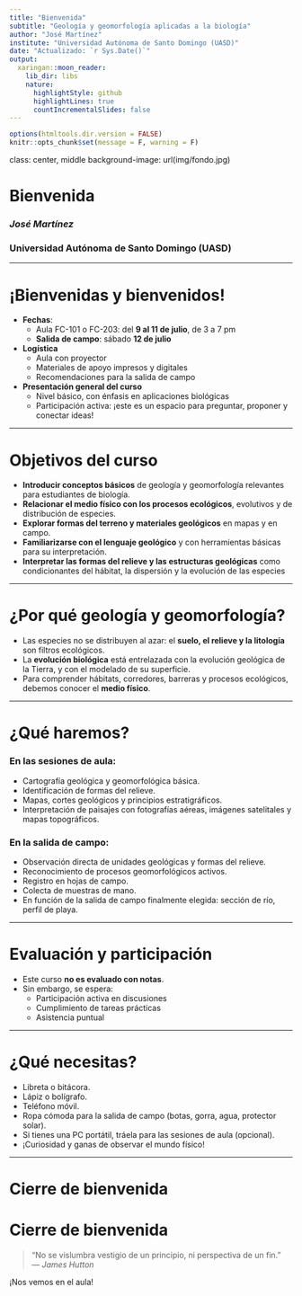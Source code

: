 ```yaml
---
title: "Bienvenida"
subtitle: "Geología y geomorfología aplicadas a la biología"
author: "José Martínez"
institute: "Universidad Autónoma de Santo Domingo (UASD)"
date: "Actualizado: `r Sys.Date()`"
output:
  xaringan::moon_reader:
    lib_dir: libs
    nature:
      highlightStyle: github
      highlightLines: true
      countIncrementalSlides: false
---
```


```r
options(htmltools.dir.version = FALSE)
knitr::opts_chunk$set(message = F, warning = F)
```

class: center, middle
background-image: url(img/fondo.jpg)

# Bienvenida
### *José Martínez*
### Universidad Autónoma de Santo Domingo (UASD)

---

# ¡Bienvenidas y bienvenidos!

- **Fechas**:  
  - Aula FC-101 o FC-203: del **9 al 11 de julio**, de 3 a 7 pm
  - **Salida de campo**: sábado **12 de julio**

- **Logística**  
  - Aula con proyector  
  - Materiales de apoyo impresos y digitales  
  - Recomendaciones para la salida de campo

- **Presentación general del curso**
  - Nivel básico, con énfasis en aplicaciones biológicas
  - Participación activa: ¡este es un espacio para preguntar, proponer y conectar ideas!

---

# Objetivos del curso

- **Introducir conceptos básicos** de geología y geomorfología relevantes para estudiantes de biología.
- **Relacionar el medio físico con los procesos ecológicos**, evolutivos y de distribución de especies.
- **Explorar formas del terreno y materiales geológicos** en mapas y en campo.
- **Familiarizarse con el lenguaje geológico** y con herramientas básicas para su interpretación.
- **Interpretar las formas del relieve y las estructuras geológicas** como condicionantes del hábitat, la dispersión y la evolución de las especies

---

# ¿Por qué geología y geomorfología?

- Las especies no se distribuyen al azar: el **suelo, el relieve y la litología** son filtros ecológicos.
- La **evolución biológica** está entrelazada con la evolución geológica de la Tierra, y con el modelado de su superficie.
- Para comprender hábitats, corredores, barreras y procesos ecológicos, debemos conocer el **medio físico**.

---

# ¿Qué haremos?

### En las sesiones de aula:

- Cartografía geológica y geomorfológica básica.
- Identificación de formas del relieve.
- Mapas, cortes geológicos y principios estratigráficos.
- Interpretación de paisajes con fotografías aéreas, imágenes satelitales y mapas topográficos.

### En la salida de campo:

- Observación directa de unidades geológicas y formas del relieve.
- Reconocimiento de procesos geomorfológicos activos.
- Registro en hojas de campo.
- Colecta de muestras de mano.
- En función de la salida de campo finalmente elegida: sección de río, perfil de playa.


---

# Evaluación y participación

- Este curso **no es evaluado con notas**.
- Sin embargo, se espera:
  - Participación activa en discusiones
  - Cumplimiento de tareas prácticas
  - Asistencia puntual

---

# ¿Qué necesitas?

- Libreta o bitácora.
- Lápiz o bolígrafo.
- Teléfono móvil.
- Ropa cómoda para la salida de campo (botas, gorra, agua, protector solar).
- Si tienes una PC portátil, tráela para las sesiones de aula (opcional).
- ¡Curiosidad y ganas de observar el mundo físico!

---

# Cierre de bienvenida

# Cierre de bienvenida

> "No se vislumbra vestigio de un principio, ni perspectiva de un fin."  
> — *James Hutton*

¡Nos vemos en el aula!